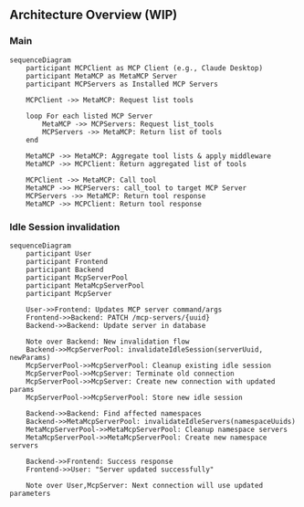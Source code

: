## Architecture Overview (WIP)

### Main
```mermaid
sequenceDiagram
    participant MCPClient as MCP Client (e.g., Claude Desktop)
    participant MetaMCP as MetaMCP Server
    participant MCPServers as Installed MCP Servers

    MCPClient ->> MetaMCP: Request list tools

    loop For each listed MCP Server
        MetaMCP ->> MCPServers: Request list_tools
        MCPServers ->> MetaMCP: Return list of tools
    end

    MetaMCP ->> MetaMCP: Aggregate tool lists & apply middleware
    MetaMCP ->> MCPClient: Return aggregated list of tools

    MCPClient ->> MetaMCP: Call tool
    MetaMCP ->> MCPServers: call_tool to target MCP Server
    MCPServers ->> MetaMCP: Return tool response
    MetaMCP ->> MCPClient: Return tool response
```

### Idle Session invalidation

```mermaid
sequenceDiagram
    participant User
    participant Frontend
    participant Backend
    participant McpServerPool
    participant MetaMcpServerPool
    participant McpServer

    User->>Frontend: Updates MCP server command/args
    Frontend->>Backend: PATCH /mcp-servers/{uuid}
    Backend->>Backend: Update server in database
    
    Note over Backend: New invalidation flow
    Backend->>McpServerPool: invalidateIdleSession(serverUuid, newParams)
    McpServerPool->>McpServerPool: Cleanup existing idle session
    McpServerPool->>McpServer: Terminate old connection
    McpServerPool->>McpServer: Create new connection with updated params
    McpServerPool->>McpServerPool: Store new idle session
    
    Backend->>Backend: Find affected namespaces
    Backend->>MetaMcpServerPool: invalidateIdleServers(namespaceUuids)
    MetaMcpServerPool->>MetaMcpServerPool: Cleanup namespace servers
    MetaMcpServerPool->>MetaMcpServerPool: Create new namespace servers
    
    Backend->>Frontend: Success response
    Frontend->>User: "Server updated successfully"
    
    Note over User,McpServer: Next connection will use updated parameters
```